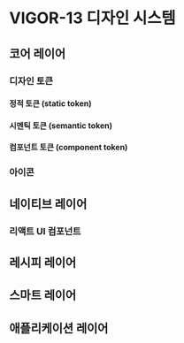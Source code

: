 
<Meta title="Design System/Overview" />

# VIGOR-13 디자인 시스템

## 코어 레이어

### 디자인 토큰

#### 정적 토큰 (static token)

#### 시멘틱 토큰 (semantic token)

#### 컴포넌트 토큰 (component token)

### 아이콘

## 네이티브 레이어

### 리액트 UI 컴포넌트

## 레시피 레이어

## 스마트 레이어

## 애플리케이션 레이어
